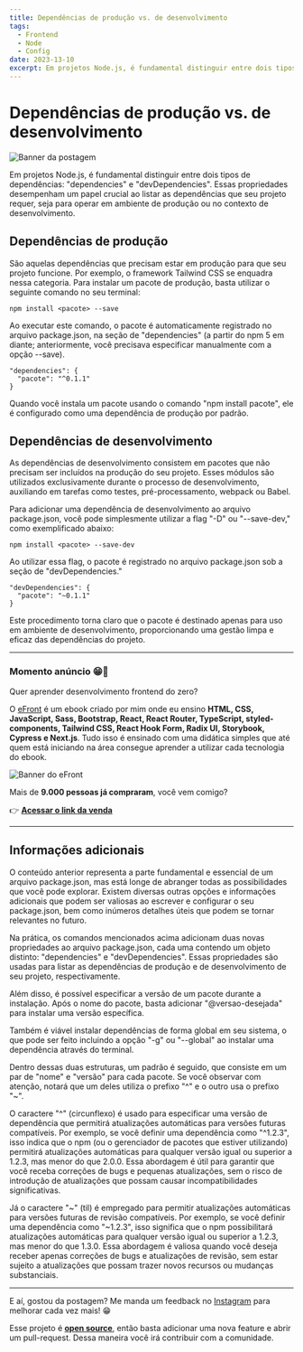 ```yaml
---
title: Dependências de produção vs. de desenvolvimento
tags:
  - Frontend
  - Node
  - Config
date: 2023-13-10
excerpt: Em projetos Node.js, é fundamental distinguir entre dois tipos de dependências (dependencies e devDependencies).
---
```


# Dependências de produção vs. de desenvolvimento

![Banner da postagem](/dependencias-de-producao-vs-de-desenvolvimento.png)

Em projetos Node.js, é fundamental distinguir entre dois tipos de dependências: "dependencies" e "devDependencies". Essas propriedades desempenham um papel crucial ao listar as dependências que seu projeto requer, seja para operar em ambiente de produção ou no contexto de desenvolvimento.

## Dependências de produção

São aquelas dependências que precisam estar em produção para que seu projeto funcione. Por exemplo, o framework Tailwind CSS se enquadra nessa categoria. Para instalar um pacote de produção, basta utilizar o seguinte comando no seu terminal:

```
npm install <pacote> --save
```

Ao executar este comando, o pacote é automaticamente registrado no arquivo package.json, na seção de "dependencies" (a partir do npm 5 em diante; anteriormente, você precisava especificar manualmente com a opção --save).

```
"dependencies": {
  "pacote": "^0.1.1"
}
```

Quando você instala um pacote usando o comando "npm install pacote", ele é configurado como uma dependência de produção por padrão.

## Dependências de desenvolvimento

As dependências de desenvolvimento consistem em pacotes que não precisam ser incluídos na produção do seu projeto. Esses módulos são utilizados exclusivamente durante o processo de desenvolvimento, auxiliando em tarefas como testes, pré-processamento, webpack ou Babel.

Para adicionar uma dependência de desenvolvimento ao arquivo package.json, você pode simplesmente utilizar a flag "-D" ou "--save-dev," como exemplificado abaixo:

```
npm install <pacote> --save-dev
```

Ao utilizar essa flag, o pacote é registrado no arquivo package.json sob a seção de "devDependencies."

```
"devDependencies": {
  "pacote": "~0.1.1"
}
```

Este procedimento torna claro que o pacote é destinado apenas para uso em ambiente de desenvolvimento, proporcionando uma gestão limpa e eficaz das dependências do projeto.

---

### Momento anúncio 😁🤘

Quer aprender desenvolvimento frontend do zero?

O [eFront](https://edsoncosta.online/efront/) é um ebook criado por mim onde eu ensino **HTML, CSS, JavaScript, Sass, Bootstrap, React, React Router, TypeScript, styled-components, Tailwind CSS, React Hook Form, Radix UI, Storybook, Cypress e Next.js**. Tudo isso é ensinado com uma didática simples que até quem está iniciando na área consegue aprender a utilizar cada tecnologia do ebook.

![Banner do eFront](/efront.png)

Mais de **9.000 pessoas já compraram**, você vem comigo?

👉 **[Acessar o link da venda](https://edsoncosta.online/efront/)**

---
## Informações adicionais

O conteúdo anterior representa a parte fundamental e essencial de um arquivo package.json, mas está longe de abranger todas as possibilidades que você pode explorar. Existem diversas outras opções e informações adicionais que podem ser valiosas ao escrever e configurar o seu package.json, bem como inúmeros detalhes úteis que podem se tornar relevantes no futuro.

Na prática, os comandos mencionados acima adicionam duas novas propriedades ao arquivo package.json, cada uma contendo um objeto distinto: "dependencies" e "devDependencies". Essas propriedades são usadas para listar as dependências de produção e de desenvolvimento de seu projeto, respectivamente.

Além disso, é possível especificar a versão de um pacote durante a instalação. Após o nome do pacote, basta adicionar "@versao-desejada" para instalar uma versão específica.

Também é viável instalar dependências de forma global em seu sistema, o que pode ser feito incluindo a opção "-g" ou "--global" ao instalar uma dependência através do terminal.

Dentro dessas duas estruturas, um padrão é seguido, que consiste em um par de "nome" e "versão" para cada pacote. Se você observar com atenção, notará que um deles utiliza o prefixo "^" e o outro usa o prefixo "~".

O caractere "^" (circunflexo) é usado para especificar uma versão de dependência que permitirá atualizações automáticas para versões futuras compatíveis. Por exemplo, se você definir uma dependência como "^1.2.3", isso indica que o npm (ou o gerenciador de pacotes que estiver utilizando) permitirá atualizações automáticas para qualquer versão igual ou superior a 1.2.3, mas menor do que 2.0.0. Essa abordagem é útil para garantir que você receba correções de bugs e pequenas atualizações, sem o risco de introdução de atualizações que possam causar incompatibilidades significativas.

Já o caractere "~" (til) é empregado para permitir atualizações automáticas para versões futuras de revisão compatíveis. Por exemplo, se você definir uma dependência como "~1.2.3", isso significa que o npm possibilitará atualizações automáticas para qualquer versão igual ou superior a 1.2.3, mas menor do que 1.3.0. Essa abordagem é valiosa quando você deseja receber apenas correções de bugs e atualizações de revisão, sem estar sujeito a atualizações que possam trazer novos recursos ou mudanças substanciais.

---

E aí, gostou da postagem? Me manda um feedback no [Instagram](https://www.instagram.com/iuricode/) para melhorar cada vez mais! 😁

Esse projeto é **[open source](https://github.com/iuricode/blog)**, então basta adicionar uma nova feature e abrir um pull-request. Dessa maneira você irá contribuir com a comunidade.
